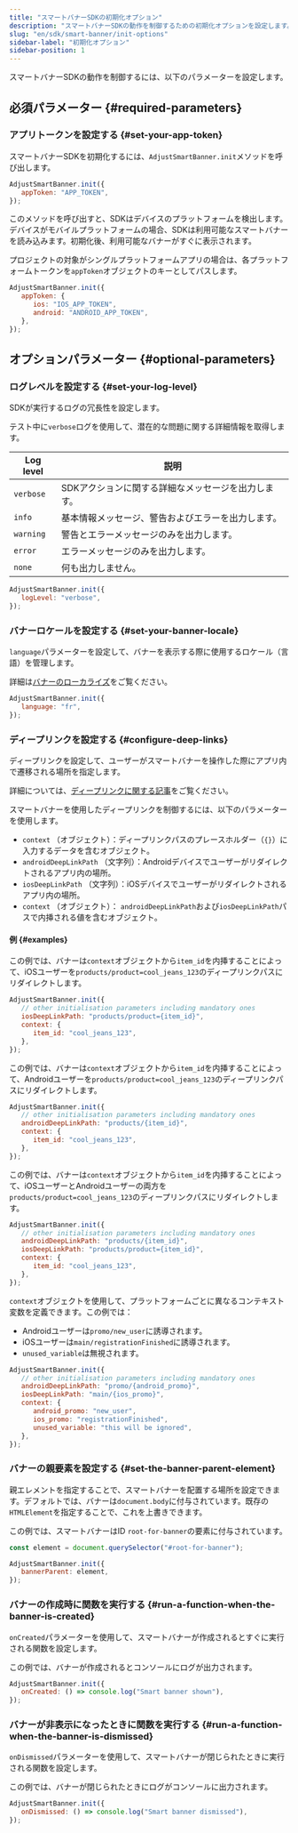 ```yaml
---
title: "スマートバナーSDKの初期化オプション"
description: "スマートバナーSDKの動作を制御するための初期化オプションを設定します。"
slug: "en/sdk/smart-banner/init-options"
sidebar-label: "初期化オプション"
sidebar-position: 1
---
```

スマートバナーSDKの動作を制御するには、以下のパラメーターを設定します。

必須パラメーター \{\#required\-parameters\}
---------------------------------------

### アプリトークンを設定する \{\#set\-your\-app\-token\}

スマートバナーSDKを初期化するには、`AdjustSmartBanner.init`メソッドを呼び出します。

```js
AdjustSmartBanner.init({
   appToken: "APP_TOKEN",
});
```

このメソッドを呼び出すと、SDKはデバイスのプラットフォームを検出します。デバイスがモバイルプラットフォームの場合、SDKは利用可能なスマートバナーを読み込みます。初期化後、利用可能なバナーがすぐに表示されます。

プロジェクトの対象がシングルプラットフォームアプリの場合は、各プラットフォームトークンを`appToken`オブジェクトのキーとしてパスします。

```js
AdjustSmartBanner.init({
   appToken: {
      ios: "IOS_APP_TOKEN",
      android: "ANDROID_APP_TOKEN",
   },
});
```

オプションパラメーター \{\#optional\-parameters\}
------------------------------------------

### ログレベルを設定する \{\#set\-your\-log\-level\}

SDKが実行するログの冗長性を設定します。
<callout type="tip"> 

テスト中に`verbose`ログを使用して、潜在的な問題に関する詳細情報を取得します。
</Callout> 

| Log level |             説明              |
|-----------|-----------------------------|
| `verbose` | SDKアクションに関する詳細なメッセージを出力します。 |
| `info`    | 基本情報メッセージ、警告およびエラーを出力します。   |
| `warning` | 警告とエラーメッセージのみを出力します。        |
| `error`   | エラーメッセージのみを出力します。           |
| `none`    | 何も出力しません。                   |

```js
AdjustSmartBanner.init({
   logLevel: "verbose",
});
```

### バナーロケールを設定する \{\#set\-your\-banner\-locale\}

`language`パラメーターを設定して、バナーを表示する際に使用するロケール（言語）を管理します。
<callout type="tip"> 

詳細は[バナーのローカライズ](/en/sdk/smart-banner#3-localize-your-banners)をご覧ください。
</Callout> 

```js
AdjustSmartBanner.init({
   language: "fr",
});
```

### ディープリンクを設定する \{\#configure\-deep\-links\}

ディープリンクを設定して、ユーザーがスマートバナーを操作した際にアプリ内で遷移される場所を指定します。
<callout type="tip"> 

詳細については、[ディープリンクに関する記事](/en/sdk/smart-banner/deep-linking)をご覧ください。
</Callout> 

スマートバナーを使用したディープリンクを制御するには、以下のパラメーターを使用します。

* `context` （オブジェクト）：ディープリンクパスのプレースホルダー（`{}`）に入力するデータを含むオブジェクト。
* `androidDeepLinkPath` （文字列）：Androidデバイスでユーザーがリダイレクトされるアプリ内の場所。
* `iosDeepLinkPath` （文字列）：iOSデバイスでユーザーがリダイレクトされるアプリ内の場所。
* `context` （オブジェクト）： `androidDeepLinkPath`および`iosDeepLinkPath`パスで内挿される値を含むオブジェクト。

#### 例 \{\#examples\}

この例では、バナーは`context`オブジェクトから`item_id`を内挿することによって、iOSユーザーを`products/product=cool_jeans_123`のディープリンクパスにリダイレクトします。

```js
AdjustSmartBanner.init({
   // other initialisation parameters including mandatory ones
   iosDeepLinkPath: "products/product={item_id}",
   context: {
      item_id: "cool_jeans_123",
   },
});
```

この例では、バナーは`context`オブジェクトから`item_id`を内挿することによって、Androidユーザーを`products/product=cool_jeans_123`のディープリンクパスにリダイレクトします。

```js
AdjustSmartBanner.init({
   // other initialisation parameters including mandatory ones
   androidDeepLinkPath: "products/{item_id}",
   context: {
      item_id: "cool_jeans_123",
   },
});
```

この例では、バナーは`context`オブジェクトから`item_id`を内挿することによって、iOSユーザーとAndroidユーザーの両方を`products/product=cool_jeans_123`のディープリンクパスにリダイレクトします。

```js
AdjustSmartBanner.init({
   // other initialisation parameters including mandatory ones
   androidDeepLinkPath: "products/{item_id}",
   iosDeepLinkPath: "products/product={item_id}",
   context: {
      item_id: "cool_jeans_123",
   },
});
```

`context`オブジェクトを使用して、プラットフォームごとに異なるコンテキスト変数を定義できます。この例では：

* Androidユーザーは`promo/new_user`に誘導されます。
* iOSユーザーは`main/registrationFinished`に誘導されます。
* `unused_variable`は無視されます。

```js
AdjustSmartBanner.init({
   // other initialisation parameters including mandatory ones
   androidDeepLinkPath: "promo/{android_promo}",
   iosDeepLinkPath: "main/{ios_promo}",
   context: {
      android_promo: "new_user",
      ios_promo: "registrationFinished",
      unused_variable: "this will be ignored",
   },
});
```

### バナーの親要素を設定する \{\#set\-the\-banner\-parent\-element\}

親エレメントを指定することで、スマートバナーを配置する場所を設定できます。デフォルトでは、バナーは`document.body`に付与されています。既存の`HTMLElement`を指定することで、これを上書きできます。

この例では、スマートバナーはID `root-for-banner`の要素に付与されています。

```js
const element = document.querySelector("#root-for-banner");

AdjustSmartBanner.init({
   bannerParent: element,
});
```

### バナーの作成時に関数を実行する \{\#run\-a\-function\-when\-the\-banner\-is\-created\}

`onCreated`パラメーターを使用して、スマートバナーが作成されるとすぐに実行される関数を設定します。

この例では、バナーが作成されるとコンソールにログが出力されます。

```js
AdjustSmartBanner.init({
   onCreated: () => console.log("Smart banner shown"),
});
```

### バナーが非表示になったときに関数を実行する \{\#run\-a\-function\-when\-the\-banner\-is\-dismissed\}

`onDismissed`パラメーターを使用して、スマートバナーが閉じられたときに実行される関数を設定します。

この例では、バナーが閉じられたときにログがコンソールに出力されます。

```js
AdjustSmartBanner.init({
   onDismissed: () => console.log("Smart banner dismissed"),
});
```

